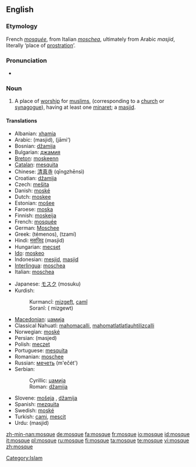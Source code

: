 ==English==

{{wikipedia}}

===Etymology===
French ''[[mosquée]]'', from Italian ''[[moschea]]'', ultimately from Arabic {{ARchar|[[مسجد]]}} ''masjid'', literally ‘place of [[prostration]]’.

===Pronunciation===
*{{audio|en-us-mosque.ogg|Audio (US)}}

===Noun===
{{en-noun}}

# {{Islam}} A place of [[worship]] for [[muslims]], (corresponding to a [[church]] or [[synagogue]]), having at least one [[minaret]]; a [[masjid]].

====Translations====
{{top}}
*Albanian: [[xhamia]]
*Arabic: {{ARchar|[[مسجد]]}} (masjid), {{ARchar|[[جامع]]}} (jāmi‘)
*Bosnian: [[džamija#Bosnian|džamija]] {{f}}
*Bulgarian: [[джамия]] {{f}}
*[[Breton]]: [[moskeenn]] {{f}}
*[[Catalan]]: [[mesquita]] {{f}}
*Chinese: [[清真寺]] (qīngzhēnsì)
*Croatian: [[džamija#Croatian|džamija]] {{f}}
*Czech: [[mešita]] {{f}}
*Danish: [[moské]]
*Dutch: [[moskee]] {{f}}
*Estonian: [[mošee]]
*Faroese: [[moska]] {{f}}
*Finnish: [[moskeija]]
*French: [[mosquée]] {{f}}
*German: [[Moschee]] {{f}}
*Greek: {{t|el|τέμενος|n|}} (témenos), {{t-|el|τζαμί|n|}} (tzamí)
*Hindi: [[मसजिद]] (masjid)
*Hungarian: [[mecset]]
*[[Ido]]: [[moskeo]]
*Indonesian: [[mesjid]],  [[masjid]]
*[[Interlingua]]: [[moschea]]
*Italian: [[moschea]]
{{mid}}
*Japanese: [[モスク]] (mosuku)
*Kurdish:
*:Kurmancî: [[mizgeft]], [[camî]]
*:Soranî: {{KUchar|[[مزگه‌وت]]}}( mizgewt)
*[[Macedonian]]: [[џамија]] {{f}}
*Classical Nahuatl: [[mahomacalli]], [[mahomatlatlatlauhtilizcalli]]
*Norwegian: [[moské]]
*Persian: {{FAchar|[[مسجد]]}} (masjed)
*Polish: [[meczet]] {{m}}
*Portuguese: [[mesquita]]
*Romanian: [[moschee]] {{f}}
*Russian: [[мечеть]] (m'ečét') {{f}}
*Serbian:
*:Cyrillic: [[џамија#Serbian|џамија]] {{f}}
*:Roman: [[džamija#Serbian|džamija]] {{f}}
*Slovene: [[mošeja]] {{f}}, [[džamija]] {{f}}
*Spanish: [[mezquita]]
*Swedish: [[moské]]
*Turkish: [[cami]], [[mescit]]
*Urdu: {{URchar|[[مسجد]]}} (masjid)
{{bottom}}

[[Category:Islam]]

[[zh-min-nan:mosque]]
[[de:mosque]]
[[fa:mosque]]
[[fr:mosque]]
[[io:mosque]]
[[id:mosque]]
[[it:mosque]]
[[pl:mosque]]
[[ru:mosque]]
[[fi:mosque]]
[[ta:mosque]]
[[te:mosque]]
[[vi:mosque]]
[[zh:mosque]]